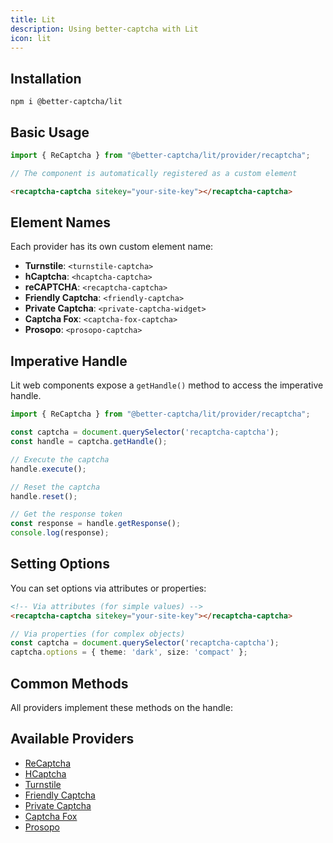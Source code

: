 ```yaml
---
title: Lit
description: Using better-captcha with Lit
icon: lit
---
```


## Installation

```npm
npm i @better-captcha/lit
```

## Basic Usage

```ts
import { ReCaptcha } from "@better-captcha/lit/provider/recaptcha";

// The component is automatically registered as a custom element
```

```html
<recaptcha-captcha sitekey="your-site-key"></recaptcha-captcha>
```

## Element Names

Each provider has its own custom element name:

- **Turnstile**: `<turnstile-captcha>`
- **hCaptcha**: `<hcaptcha-captcha>`
- **reCAPTCHA**: `<recaptcha-captcha>`
- **Friendly Captcha**: `<friendly-captcha>`
- **Private Captcha**: `<private-captcha-widget>`
- **Captcha Fox**: `<captcha-fox-captcha>`
- **Prosopo**: `<prosopo-captcha>`

## Imperative Handle

Lit web components expose a `getHandle()` method to access the imperative handle.

```ts
import { ReCaptcha } from "@better-captcha/lit/provider/recaptcha";

const captcha = document.querySelector('recaptcha-captcha');
const handle = captcha.getHandle();

// Execute the captcha
handle.execute();

// Reset the captcha
handle.reset();

// Get the response token
const response = handle.getResponse();
console.log(response);
```

## Setting Options

You can set options via attributes or properties:

```html
<!-- Via attributes (for simple values) -->
<recaptcha-captcha sitekey="your-site-key"></recaptcha-captcha>
```

```ts
// Via properties (for complex objects)
const captcha = document.querySelector('recaptcha-captcha');
captcha.options = { theme: 'dark', size: 'compact' };
```

## Common Methods

All providers implement these methods on the handle:

<AutoTypeTable path="../../packages/core/src/provider.ts" name="CaptchaHandle" />

## Available Providers

- [ReCaptcha](/docs/provider/recaptcha)
- [HCaptcha](/docs/provider/hcaptcha)
- [Turnstile](/docs/provider/turnstile)
- [Friendly Captcha](/docs/provider/friendly-captcha)
- [Private Captcha](/docs/provider/private-captcha)
- [Captcha Fox](/docs/provider/captcha-fox)
- [Prosopo](/docs/provider/prosopo)

